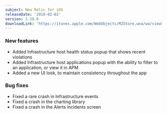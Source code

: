 ```yaml
---
subject: New Relic for iOS
releaseDate: '2018-02-02'
version: 3.38.0
downloadLink: 'https://itunes.apple.com/WebObjects/MZStore.woa/wa/viewSoftware?id=594038638&mt=8'
---
```


### New features

* Added Infrastructure host health status popup that shows recent violations
* Added Infrastructure host applications popup with the ability to filter to an application, or view it in APM
* Added a new UI look, to maintain consistency throughout the app

### Bug fixes

* Fixed a rare crash in Infrastructure events
* Fixed a crash in the charting library
* Fixed a crash in the Alerts incidents screen
